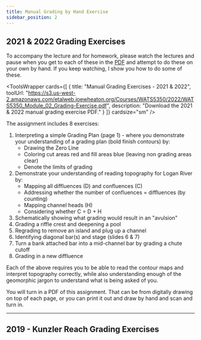---
title: Manual Grading by Hand Exercise
sidebar_position: 2
---


## 2021 & 2022 Grading Exercises

To accompany the lecture and for homework, please watch the lectures and pause when you get to each of these in the [PDF](https://s3.us-west-2.amazonaws.com/etalweb.joewheaton.org/Courses/WATS5350/2022/WATS5350_Module_02_Grading-Exercise.pdf) and attempt to do these on your own by hand. If you keep watching, I show you how to do some of these.

<ToolsWrapper
  cards={[
    {
      title: "Manual Grading Exercises - 2021 & 2022",
      toolUrl: "https://s3.us-west-2.amazonaws.com/etalweb.joewheaton.org/Courses/WATS5350/2022/WATS5350_Module_02_Grading-Exercise.pdf",
      description: "Download the 2021 & 2022 manual grading exercise PDF."
    }
  ]}
  cardsize="sm"
/>

The assignment includes 8 exercises:

1. Interpreting a simple Grading Plan (page 1) - where you demonstrate your understanding of a grading plan (bold finish contours) by:
    - Drawing the Zero Line
    - Coloring cut areas red and fill areas blue (leaving non grading areas clear)
    - Denote the limits of grading
2. Demonstrate your understanding of reading topography for Logan River by:
    - Mapping all diffluences (D) and confluences (C)
    - Addressing whether the number of confluences = diffluences (by counting)
    - Mapping channel heads (H)
    - Considering whether C = D + H
3. Schematically showing what grading would result in an "avulsion"
4. Grading a riffle crest and deepening a pool
5. Regrading to remove an island and plug up a channel
6. Identifying diagonal bar(s) and stage (slides 6 & 7)
7. Turn a bank attached bar into a mid-channel bar by grading a chute cutoff
8. Grading in a new diffluence

Each of the above requires you to be able to read the contour maps and interpret topography correctly, while also understanding enough of the geomorphic jargon to understand what is being asked of you.

You will turn in a PDF of this assignment. That can be from digitally drawing on top of each page, or you can print it out and draw by hand and scan and turn in.

---

## 2019 - Kunzler Reach Grading Exercises

<GoogleSlides src="https://docs.google.com/presentation/d/e/2PACX-1vS_Q3noyaqXERXq678qWGYMsqZdGKKjs5Ry3GLKoN5x-JXTIzoWCXg8Oy1oa4Km7IQJgnUYRsZRMHf8/embed?start=false&loop=false&delayms=3000" title="2019 Kunzler Reach Grading Exercises" width={960} height={749} />